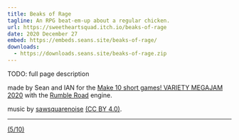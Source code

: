 ```yaml
---
title: Beaks of Rage
tagline: An RPG beat-em-up about a regular chicken.
url: https://sweetheartsquad.itch.io/beaks-of-rage
date: 2020 December 27
embed: https://embeds.seans.site/beaks-of-rage/
downloads:
  - https://downloads.seans.site/beaks-of-rage.zip
---
```


TODO: full page description

made by Sean and IAN for the [Make 10 short games! VARIETY MEGAJAM 2020](https://itch.io/jam/vmj2020) with the [Rumble Road](https://seansleblanc.itch.io/rumble-road) engine.

music by [sawsquarenoise](http://rolemusic.sawsquarenoise.com/) [(CC BY 4.0)](https://creativecommons.org/licenses/by/4.0/).

---

[(5/10)](https://itch.io/c/1319442/variety-megajam-2020-entries)

